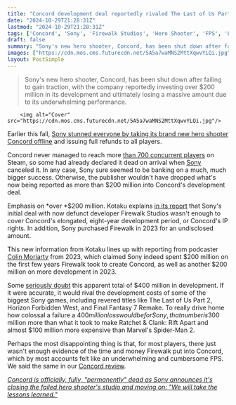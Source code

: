 ```yaml
---
title: "Concord development deal reportedly rivaled The Last of Us Part 2 and Horizon Forbidden West at $200 million, which Sony has now chucked into a big ol' furnace"
date: "2024-10-29T21:28:31Z"
lastmod: "2024-10-29T21:28:31Z"
tags: ['Concord', 'Sony', 'Firewalk Studios', 'Hero Shooter', 'FPS', 'Live Service', 'Game Development', 'Game Failure']
draft: false
summary: "Sony's new hero shooter, Concord, has been shut down after failing to gain traction, with the company reportedly investing over $200 million in its development and ultimately losing a massive amount due to its underwhelming performance."
images: ["https://cdn.mos.cms.futurecdn.net/5A5a7waMNS2MttXqwvYLQi.jpg"]
layout: PostSimple
---
```

> Sony's new hero shooter, Concord, has been shut down after failing to gain traction, with the company reportedly investing over $200 million in its development and ultimately losing a massive amount due to its underwhelming performance.


        <img alt="Cover" src="https://cdn.mos.cms.futurecdn.net/5A5a7waMNS2MttXqwvYLQi.jpg"/>
        
Earlier this fall, [Sony stunned everyone by taking its brand new hero shooter Concord <u>offline</u>](https://www.gamesradar.com/games/fps/concord-is-being-taken-offline-this-week-and-everyone-is-getting-refunds-as-playstation-tries-to-determine-the-best-path-ahead/) and issuing full refunds to all players.

Concord never managed to reach more [<u>than 700 concurrent players</u>](https://steamdb.info/app/2443720/charts/#max) on Steam, so some had already declared it dead on arrival when [Sony](https://www.gamesradar.com/tag/sony/) canceled it. In any case, Sony sure seemed to be banking on a much, much bigger success. Otherwise, the publisher wouldn't have dropped what's now being reported as more than $200 million into Concord's development deal. 

Emphasis on *over *$200 million. Kotaku explains [<u>in its report</u>](https://kotaku.com/firewalk-studios-concord-ps5-sony-live-service-shutdown-1851684290) that Sony's initial deal with now defunct developer Firewalk Studios wasn't enough to cover Concord's elongated, eight-year development period, or Concord's IP rights. In addition, Sony purchased Firewalk in 2023 for an undisclosed amount. 

This new information from Kotaku lines up with reporting from podcaster [Colin Moriarty](https://x.com/JonasJCampbell/status/1837172170595668364) from 2023, which claimed Sony indeed spent $200 million on the first few years Firewalk took to create Concord, as well as another $200 million on more development in 2023.

Some [seriously doubt](https://80.lv/articles/multiple-sources-dispute-concord-s-usd400-million-budget/) this apparent total of $400 million in development. If it were accurate, it would rival the development costs of some of the biggest Sony games, including revered titles like The Last of Us Part 2, Horizon Forbidden West, and Final Fantasy 7 Remake. To really drive home how colossal a failure a $400 million loss would be for Sony, that number is $300 million more than what it took to make Ratchet & Clank: Rift Apart and almost $100 million more expensive than Marvel's Spider-Man 2. 

Perhaps the most disappointing thing is that, for most players, there just wasn't enough evidence of the time and money Firewalk put into Concord, which by most accounts felt like an underwhelming and cumbersome FPS. We said the same in our [<u>Concord review</u>](https://www.gamesradar.com/games/fps/concord-review/). 

[<u><em>Concord is officially, fully, "permanently" dead as Sony announces it's closing the failed hero shooter's studio and moving on: "We will take the lessons learned."</em></u>](https://www.gamesradar.com/games/fps/concord-is-officially-fully-permanently-dead-as-sony-announces-its-closing-the-failed-hero-shooters-studio-and-moving-on-we-will-take-the-lessons-learned/)
        